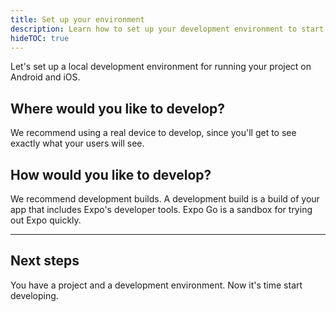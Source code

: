 ```yaml
---
title: Set up your environment
description: Learn how to set up your development environment to start building with Expo.
hideTOC: true
---
```



Let's set up a local development environment for running your project on Android and iOS.

## Where would you like to develop?

We recommend using a real device to develop, since you'll get to see exactly what your users will see.

<PlatformAndDeviceForm />

## How would you like to develop?

We recommend development builds. A development build is a build of your app that includes Expo's developer tools. Expo Go is a sandbox for trying out Expo quickly.

<DevelopmentModeForm />

---

<DevelopmentEnvironmentInstructions />

## Next steps

You have a project and a development environment. Now it's time start developing.
